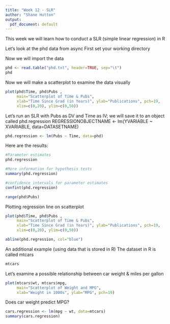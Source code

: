 ```yaml
---
title: "Week 12 - SLR"
author: "Shane Hutton"
output:
  pdf_document: default
---
```


This week we will learn how to conduct a SLR (simple linear regression) in R

Let's look at the phd data from async
First set your working directory

Now we will import the data
```r
phd <- read.table("phd.txt", header=TRUE, sep="\t")
phd
```

Now we will make a scatterplot to examine the data visually
```r
plot(phd$Time, phd$Pubs ,
     main="Scatterplot of Time & Pubs", 
     xlab="Time Since Grad (in Years)", ylab="Publications", pch=19, 
     xlim=c(0,20), ylim=c(0,50))
```

Let's run an SLR with Pubs as DV and Time as IV; we will save it to an object called phd.regression
REGRESSIONOBJECTNAME <- lm(YVARIABLE ~ XVARIABLE, data=DATASETNAME)
```r
phd.regression <- lm(Pubs ~ Time, data=phd)
```

Here are the results:
```r
#Parameter estimates
phd.regression

#More information for hypothesis tests
summary(phd.regression)

#confidence intervals for parameter estimates
confint(phd.regression)

range(phd$Pubs)
```

Plotting regression line on scatterplot
```r
plot(phd$Time, phd$Pubs ,
     main="Scatterplot of Time & Pubs", 
     xlab="Time Since Grad (in Years)", ylab="Publications", pch=19, 
     xlim=c(0,20), ylim=c(0,50))

abline(phd.regression, col="blue")
```

An additional example (using data that is stored in R)
The dataset in R is called mtcars
```r
mtcars
```

Let's examine a possible relationship between car weight & miles per gallon
```r
plot(mtcars$wt, mtcars$mpg, 
     main="Scatterplot of Weight and MPG", 
     xlab="Weight in 1000s", ylab="MPG", pch=19)
```

Does car weight predict MPG? 
```r
cars.regression <- lm(mpg ~ wt, data=mtcars)
summary(cars.regression)
```